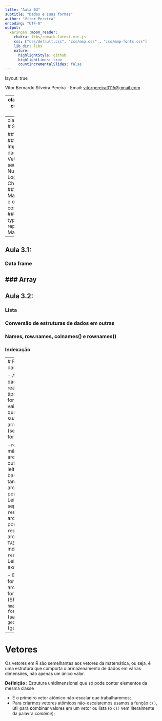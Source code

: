 ```yaml
---
title: "Aula 03"
subtitle: "Dados e suas formas"
author: "Vítor Pereira"
encoding: "UTF-8"
output:
  xaringan::moon_reader:
    chakra: libs/remark-latest.min.js
    css: ["css/default.css", "css/mmp.css" , "css/mmp-fonts.css"]
    lib_dir: libs
    nature:
      highlightStyle: github
      highlightLines: true
      countIncrementalSlides: false
---
```

layout: true
  
<div class="my-footer"><span>

<a>Vítor Bernardo Silveira Pereira</a> - Email: <a href="mailto:vitorpereira3115@gmail.com">vitorpereira3115@gmail.com</a>
</span></div>

---
class: middle center bg-main1
```r
options(htmltools.dir.version = FALSE)
knitr::opts_chunk$set(echo = FALSE, fig.align = "center", message=FALSE, warning=FALSE, cache = TRUE)

```


```r
library(knitr)
library(tidyverse)
library(widgetframe)
library(interactingan)
#xaringan::inf_mr()
```
# Sumário
# `r emo::ji("zoom")`
---
class: middle
# Sumário 

## Aula 3:
### Importando dados 
### Vetores e seus tipos: Numeric, Logical e Character
### Manipulações e operações com vetores
### Class, typeof, seq e rep
### Matriz
--

## Aula 3.1:
### Data frame
### Array
--

## Aula 3.2:
### Lista
### Conversão de estruturas de dados em outras
### Names, row.names, colnames() e rownames()
### Indexação

---
# Formas de importar dados

- A leitura (entrada) de dados em R pode ser realizada com diferentes tipos de arquivos. O formato mais adequado vai depender do programa que gerou o arquivo e a sua forma de armazenamento (separação), as principais formas são:


  -`read.table()`: É a "função mãe" para a leitura de arquivos, a maioria das outras funções para a leitura de arquivos se baseiam nela, usado também para a leitura de arquivos .txt separados por espaço;
  -`read.csv()`: Leitura de arquivos .csv separados por vírgula;
  -`read.csv2()`: Leitura de arquivos .csv separados por ponto e vírgula;
  -`read.delim()`: Leitura de arquivos .txt separados `TAB` ou outros formatos indicados pelo `sep`; 
  - `readxl::read_excel()`: Leitura de arquivos de excel (.xlsx).

- Existem outras inúmeras formas de importação para arquivos de outros formatos: `read.spss()` (SPSS), `read.dta()` (stata), `hmisc::sas.get()`(sas), `foreign::read.xport()` (sas) e `geojsonio::geojson_read()` (geojson).

---
# Vetores

Os vetores em R são semelhantes aos vetores da matemática, ou seja, é uma estrutura que comporta o armazenamento de dados em várias dimensões, não apenas um único valor.

**Definição ** : Estrutura unidimensional que só pode conter elementos da mesma classe

- É o primeiro vetor atômico não-escalar que trabalharemos;
- Para criarmos vetores atômicos não-escalaremos usamos a função `c()`, útil para **c**ombinar valores em um vetor ou lista (o `c()` vem literalmente da palavra *combine*);

